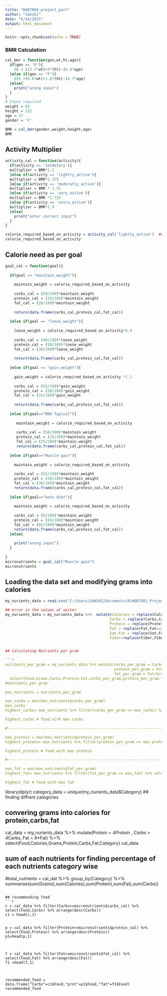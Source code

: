 ---
title: "WQD7004_project_part"
author: "Sakshi"
date: "6/14/2021"
output: html_document
---

```{r setup, include=FALSE}
knitr::opts_chunk$set(echo = TRUE)
```

### BMR Calculation

```{r}
cal_bmr = function(gen,wt,ht,age){
  if(gen == 'M'){
    66 + (13.7*wt)+5*(ht)-(6.8*age)
  }else if(gen == "F"){
    655 +(9.6*wt)+1.8*(ht)-(4.7*age)
  }else{
    print("wrong input")
  }
}
# Input required
weight = 65 
height = 152 
age = 27 
gender = 'F' 

BMR = cal_bmr(gender,weight,height,age)
BMR

```



## Activity Multiplier
```{r}

activity_cal = function(activity){
  if(activity == 'sendetary'){
  multiplier = BMR*1.2
  }else if(activity == 'lightly_active'){
  multiplier = BMR*1.375
  }else if(activity == 'moderatly_active'){
  multiplier = BMR * 1.55
  }else if(activity == 'very_active'){
  multiplier = BMR *1.725
  }else if(activity == 'extra_active'){
  multiplier = BMR*1.9
  }else{
    print("enter correct input")
  }
}

calorie_required_based_on_activity = activity_cal('lightly_active')  ## just an example
calorie_required_based_on_activity

```


## Calorie need as per goal
```{r}

goal_cal = function(goal){
  
  if(goal == "maintain_weight"){
    
    maintain_weight = calorie_required_based_on_activity
    
    carbs_cal = (50/100)*maintain_weight
    protein_cal = (30/100)*maintain_weight
    fat_cal = (20/100)*maintain_weight
    
    return(data.frame(carbs_cal,protein_cal,fat_cal))
    
  }else if(goal == "loose_weight"){
    
    loose_weight = calorie_required_based_on_activity*0.9
    
    carbs_cal = (40/100)*loose_weight
    protein_cal = (30/100)*loose_weight
    fat_cal = (30/100)*loose_weight
    
    return(data.frame(carbs_cal,protein_cal,fat_cal))
    
  }else if(goal == "gain_weight"){
    
    gain_weight = calorie_required_based_on_activity *1.1
    
    carbs_cal = (55/100)*gain_weight
    protein_cal = (30/100)*gain_weight
    fat_cal = (15/100)*gain_weight
    
    return(data.frame(carbs_cal,protein_cal,fat_cal))
    
  }else if(goal=="RDA Typical"){
    
     maintain_weight = calorie_required_based_on_activity
     
     carbs_cal = (50/100)*maintain_weight
     protein_cal = (25/100)*maintain_weight
     fat_cal = (25/100)*maintain_weight
     return(data.frame(carbs_cal,protein_cal,fat_cal))
     
  }else if(goal=="Muscle gain"){
    
    maintain_weight = calorie_required_based_on_activity
    
    carbs_cal = (55/100)*maintain_weight
    protein_cal = (30/100)*maintain_weight
    fat_cal = (30/100)*maintain_weight
    return(data.frame(carbs_cal,protein_cal,fat_cal))
    
  }else if(goal=="keto diet"){
    
    maintain_weight = calorie_required_based_on_activity
    
    carbs_cal = (8/100)*maintain_weight
    protein_cal = (20/100)*maintain_weight
    fat_cal = (65/100)*maintain_weight
    return(data.frame(carbs_cal,protein_cal,fat_cal))
  }else{
    
    print("wrong input")
  }
  
}
micronutrients = goal_cal("Muscle gain")
micronutrients

```

## Loading the data set and modifying grams into calories
```{r}
my_nurients_data = read.csv("C:/Users/SAKSHI/Documents/R/WQD7001_Project/nutrients_cleaned.csv",stringsAsFactors = FALSE)

## error in the values of oyster
my_nurients_data = my_nurients_data %>%  mutate(Calories = replace(Calories,Calories==231,458),
                                               Carbs = replace(Carbs,Carbs==236,28),
                                               Protein = replace(Protein,Protein == 232,21),
                                               Fat = replace(Fat,Fat==233,23),
                                               Sat.Fat = replace(Sat.Fat,Sat.Fat==234,8),
                                               Fiber=replace(Fiber,Fiber==235.0,0.0))


## Calculating Nutrients per gram

```{r}
nutrients_per_gram = my_nurients_data %>% mutate(carbs_per_gram = Carbs/Grams,
                                                 protein_per_gram = Protein/Grams,
                                                 fat_per_gram = Fat/Grams) %>% 
  select(Food,Grams,Carbs,Protein,Fat,carbs_per_gram,protein_per_gram,fat_per_gram)
#nutrients_per_gram

max_nutrients = nutrients_per_gram

max_carbs = max(max_nutrients$carbs_per_gram)
max_carbs
highest_carbs= max_nutrients %>% filter(carbs_per_gram == max_carbs) %>% select(Food,Grams,Carbs,Protein,Fat,carbs_per_gram,protein_per_gram,fat_per_gram)

highest_carbs # food with max carbs

#-------------------------------------------------------------------------------------------------

max_protein = max(max_nutrients$protein_per_gram)
highest_protein= max_nutrients %>% filter(protein_per_gram == max_protein) %>% select(Food,Grams,Carbs,Protein,Fat,carbs_per_gram,protein_per_gram,fat_per_gram)

highest_protein # food with max protein

#---------------------------------------------------------------------------------------------------

max_fat = max(max_nutrients$fat_per_gram)
highest_fat= max_nutrients %>% filter(fat_per_gram == max_fat) %>% select(Food,Grams,Carbs,Protein,Fat,carbs_per_gram,protein_per_gram,fat_per_gram)

highest_fat # food with max fat

```

library(dplyr)
category_data = unique(my_nurients_data$Category)  ## finding diffrent categories


## convering grams into calories for protein,carbs,fat

cal_data = my_nurients_data %>% mutate(Protein = 4*Protein , Carbs = 4*Carbs, Fat = 9*Fat) %>% select(Food,Calories,Grams,Protein,Carbs,Fat,Category)
cal_data

## sum of each nutrients for finding percentage of each nutrients category wise
#total_nutrients = cal_dat %>% group_by(Category) %>% summarise(sum(Grams),sum(Calories),sum(Protein),sum(Fat),sum(Carbs))

```

## recommending food
```{r}


c = cal_data %>% filter(Carbs<=micronutrients$carbs_cal) %>% select(Food,Carbs) %>% arrange(desc(Carbs))
c1 = head(c,1)


p = cal_data %>% filter(Protein<=micronutrients$protein_cal) %>% select(Food,Protein) %>% arrange(desc(Protein))
p1=head(p,1)



f = cal_data %>% filter(Fat<=micronutrients$fat_cal) %>% select(Food,Fat) %>% arrange(desc(Fat))
f1 =head(f,1)



recommended_food = data.frame("Carbs"=c1$Food,"prot"=p1$Food,"fat"=f1$Food) 
recommended_food


```

